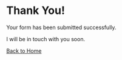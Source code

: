 ```{=html}
<!DOCTYPE html>
<html>
<head>
  <title>Form Submission Success</title>
  <link rel="stylesheet" href="https://cdn.jsdelivr.net/npm/bootswatch@5.2.3/dist/superhero/bootstrap.min.css">
</head>
<body>
  <div class="container">
    <h1 class="text-center">Thank You!</h1>
    <div class="text-center">
      <p>Your form has been submitted successfully.</p>
      <p>I will be in touch with you soon.</p>
      <a href="/" class="btn btn-primary">Back to Home</a>
  </div>
</body>
</html>
```
